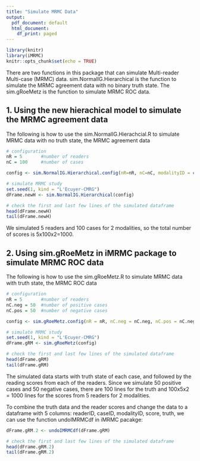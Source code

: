 ```yaml
---
title: "Simulate MRMC Data"
output:
  pdf_document: default
  html_document:
    df_print: paged
---
```



```r
library(knitr)
library(iMRMC)
knitr::opts_chunk$set(echo = TRUE)
```

There are two functions in this package that can simulate Multi-reader Multi-case (MRMC) data. sim.NormalIG.Hierarchical is the function to simulate the MRMC agreement data with no binary truth state. The sim.gRoeMetz is the function to simulate MRMC ROC data.

## 1. Using the new hierachical model to simulate the MRMC agreement data

The following is how to use the sim.NormalIG.Hierachcial.R to simulate MRMC data with no truth state, the MRMC agreement data

```r

# configuration
nR = 5       #number of readers
nC = 100     #number of cases

config <- sim.NormalIG.Hierarchical.config(nR=nR, nC=nC, modalityID = c("testA","testB")) 

# simulate MRMC study
set.seed(1, kind = "L'Ecuyer-CMRG")
dFrame.newH <- sim.NormalIG.Hierarchical(config)

# check the first and last few lines of the simulated dataframe
head(dFrame.newH)
tail(dFrame.newH)
```

We simulated 5 readers and 100 cases for 2 modalities, so the total number of scores is 5x100x2=1000.

## 2. Using sim.gRoeMetz in iMRMC package to simulate MRMC ROC data

The following is how to use the sim.gRoeMetz.R to simulate MRMC data with truth state, the MRMC ROC data

```r

# configuration
nR = 5       #number of readers
nC.neg = 50  #number of positive cases
nC.pos = 50  #number of negative cases

config <- sim.gRoeMetz.config(nR = nR, nC.neg = nC.neg, nC.pos = nC.neg)

# simulate MRMC study
set.seed(1, kind = "L'Ecuyer-CMRG")
dFrame.gRM <- sim.gRoeMetz(config)

# check the first and last few lines of the simulated dataframe
head(dFrame.gRM)
tail(dFrame.gRM)
```

The simulated data starts with truth state of each case, and followed by the reading scores from each of the readers. Since we simulate 50 positive cases and 50 negative cases, there are 100 lines for the truth and 100x5x2 = 1000 lines for the scores from 5 readers for 2 modalities.

To combine the truth data and the reader scores and change the data to a dataframe with 5 columns: readerID, caseID, modalityID, score, truth, we can use the function undoIMRMCdf in iMRMC pacakge:
```r
dFrame.gRM.2 <- undoIMRMCdf(dFrame.gRM)

# check the first and last few lines of the simulated dataframe
head(dFrame.gRM.2)
tail(dFrame.gRM.2)
```
